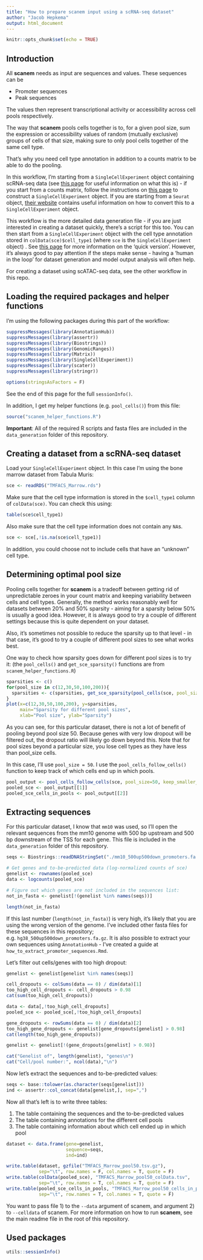 ```yaml
---
title: "How to prepare scanem input using a scRNA-seq dataset"
author: "Jacob Hepkema"
output: html_document
---
```


```r
knitr::opts_chunk$set(echo = TRUE)
```

## Introduction

All **scanem** needs as input are sequences and values. These sequences can be

* Promoter sequences
* Peak sequences

The values then represent transcriptional activity or accessibility across 
cell pools respectively. 

The way that **scanem** pools cells together is to, for a given pool size, 
sum the expression or accessibility values of random (mutually exclusive) 
groups of cells of that size, making sure to only pool cells together of 
the same cell type. 

That's why you need cell type annotation in addition to a counts matrix to 
be able to do the pooling. 

In this workflow, I'm starting from a `SingleCellExperiment` object containing scRNA-seq data (see 
[this page](https://bioconductor.org/packages/release/bioc/vignettes/SingleCellExperiment/inst/doc/intro.html) for useful information on what this is) - if you start from a counts 
matrix, follow the instructions on [this page](https://bioconductor.org/packages/release/bioc/vignettes/SingleCellExperiment/inst/doc/intro.html) to construct a `SingleCellExperiment` object. If you are
starting from a `Seurat` object, [their website](https://satijalab.org/seurat/v3.0/conversion_vignette.html) contains 
useful information on how to convert this to a `SingleCellExperiment` object. 

This workflow is the more detailed data generation file - if you are just 
interested in creating a dataset quickly, there's a script for this too. 
You can then start from a `SingleCellExperiment`
object with the cell type annotation stored in `colData(sce)$cell_type1` (where
`sce` is the `SingleCellExperiment` object) . See [this page](https://htmlpreview.github.io/?https://github.com/jacobhepkema/scanem/blob/master/guides/how_to_prepare_scanem_dataset_using_create_dataset.html) for more information 
on the 'quick version'. However, it's always good to pay attention if the steps
make sense - having a 'human in the loop' for dataset generation and model output 
analysis will often help. 

For creating a dataset using scATAC-seq data, see the other workflow in this repo. 

## Loading the required packages and helper functions

I'm using the following packages during this part of the workflow:

```r
suppressMessages(library(AnnotationHub))
suppressMessages(library(assertr))
suppressMessages(library(Biostrings))
suppressMessages(library(GenomicRanges))
suppressMessages(library(Matrix))
suppressMessages(library(SingleCellExperiment))
suppressMessages(library(scater))
suppressMessages(library(stringr))

options(stringsAsFactors = F)
```

See the end of this page for the full `sessionInfo()`. 

In addition, I get my helper functions (e.g. `pool_cells()`) from this file:

```r
source("scanem_helper_functions.R")
```

**Important**: 
All of the required R scripts and fasta files are included in the `data_generation` folder of this repository. 


## Creating a dataset from a scRNA-seq dataset

Load your `SingleCellExperiment` object. In this case I'm using the bone marrow dataset from Tabula Muris:

```r
sce <- readRDS("TMFACS_Marrow.rds")
```

Make sure that the cell type information is stored in the `$cell_type1` column of `colData(sce)`. 
You can check this using:

```r
table(sce$cell_type1)
```

Also make sure that the cell type information does not contain any `NA`s.

```r
sce <- sce[,!is.na(sce$cell_type1)]
```

In addition, you could choose not to include cells that have an "unknown" cell type. 

## Determining optimal pool size

Pooling cells together for **scanem** is a tradeoff between getting rid of unpredictable zeroes in your count
matrix and keeping variability between cells and cell types. Generally, the method works reasonably well for 
datasets between 20% and 50% sparsity - aiming for a sparsity below 50% is usually a good idea. However, 
it is always good to try a couple of different settings because this is quite dependent on your dataset.

Also, it's sometimes not possible to reduce the sparsity up to that level - in that case, 
it's good to try a couple of different pool sizes to see what works best. 

One way to check how sparsity goes down for different pool sizes is to try it:
(the `pool_cells()` and `get_sce_sparsity()` functions are from `scanem_helper_functions.R`)

```r
sparsities <- c()
for(pool_size in c(12,30,50,100,200)){
  sparsities <- c(sparsities, get_sce_sparsity(pool_cells(sce, pool_size=pool_size)))
}
plot(x=c(12,30,50,100,200), y=sparsities, 
     main="Sparsity for different pool sizes", 
     xlab="Pool size", ylab="Sparsity")
```

As you can see, for this particular dataset, there is not a lot of benefit of pooling beyond pool size 50.
Because genes with very low dropout will be filtered out, the dropout ratio will likely go down beyond this. 
Note that for pool sizes beyond a particular size, you lose cell types as they have less than pool_size cells.

In this case, I'll use `pool_size = 50`. I use the `pool_cells_follow_cells()` function to keep track of 
which cells end up in which pools. 

```r
pool_output <- pool_cells_follow_cells(sce, pool_size=50, keep_smaller_pools = F)
pooled_sce <- pool_output[[1]]
pooled_sce_cells_in_pools <- pool_output[[2]]
```

## Extracting sequences

For this particular dataset, I know that `mm10` was used, so I'll open the relevant sequences from the mm10 
genome with 500 bp upstream and 500 bp downstream of the TSS for each gene.
This file is included in the `data_generation` folder of this repository. 

```r
seqs <- Biostrings::readDNAStringSet("./mm10_500up500down_promoters.fa.gz")

# Get genes and to-be-predicted data (log-normalized counts of sce)
genelist <- rownames(pooled_sce)
data <- logcounts(pooled_sce) 

# Figure out which genes are not included in the sequences list:
not_in_fasta <- genelist[!(genelist %in% names(seqs))]

length(not_in_fasta)
```

If this last number (`length(not_in_fasta)`) is very high, it's likely that you are using the wrong version 
of the genome. 
I've included other fasta files for these sequences in this repository; e.g. `hg38_500up500down_promoters.fa.gz`. 
It is also possible to extract your own sequences using `AnnotationHub` - I've created a guide at `how_to_extract_promoter_sequences.Rmd`.

Let's filter out cells/genes with too high dropout:

```r
genelist <- genelist[genelist %in% names(seqs)]

cell_dropouts <- colSums(data == 0) / dim(data)[1]
too_high_cell_dropouts <- cell_dropouts > 0.98
cat(sum(too_high_cell_dropouts))

data <- data[,!too_high_cell_dropouts]
pooled_sce <- pooled_sce[,!too_high_cell_dropouts]

gene_dropouts <- rowSums(data == 0) / dim(data)[2]
too_high_gene_dropouts <- genelist[gene_dropouts[genelist] > 0.98]
cat(length(too_high_gene_dropouts))

genelist <- genelist[!(gene_dropouts[genelist] > 0.98)]

cat("Genelist of", length(genelist), "genes\n")
cat("Cell/pool number:", ncol(data),"\n")
```

Now let's extract the sequences and to-be-predicted values:

```r
seqs <- base::tolower(as.character(seqs[genelist]))
ind <- assertr::col_concat(data[genelist,], sep=",")
```

Now all that's left is to write three tables:
 
1. The table containing the sequences and the to-be-predicted values
2. The table containing annotations for the different cell pools
3. The table containing information about which cell ended up in which pool

```r
dataset <- data.frame(gene=genelist,
                      sequence=seqs,
                      ind=ind)

write.table(dataset, gzfile("TMFACS_Marrow_pool50.tsv.gz"), 
            sep="\t", row.names = F, col.names = T, quote = F)
write.table(colData(pooled_sce), "TMFACS_Marrow_pool50_colData.tsv", 
            sep="\t", row.names = T, col.names = T, quote = F)
write.table(pooled_sce_cells_in_pools, "TMFACS_Marrow_pool50_cells_in_pools.tsv", 
            sep="\t", row.names = T, col.names = T, quote = F)
```

You want to pass file 1) to the `--data` argument of scanem, and argument 2) to
`--celldata` of scanem. For more information on how to run **scanem**, see the main readme file 
in the root of this repository. 


## Used packages

```r
utils::sessionInfo()
```


